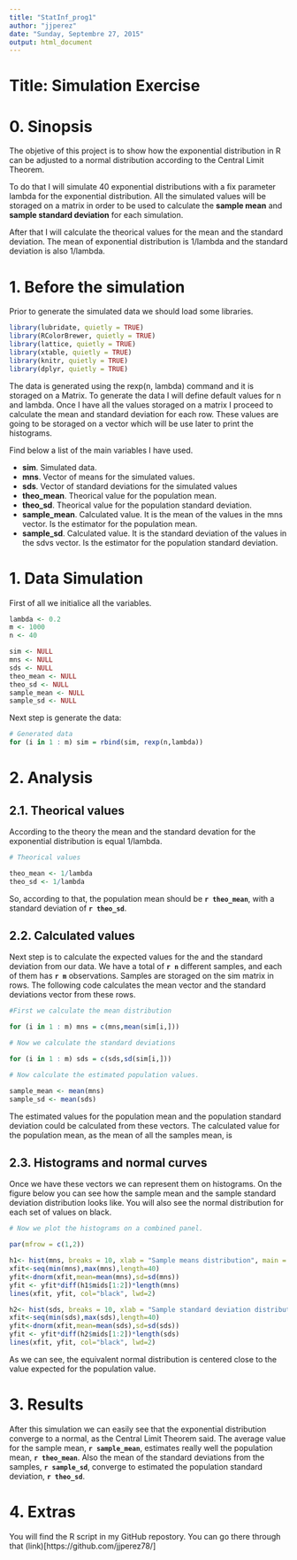 ```yaml
---
title: "StatInf_prog1"
author: "jjperez"
date: "Sunday, Septembre 27, 2015"
output: html_document
---
```

Title: Simulation Exercise  
===
  
# 0. Sinopsis  
  
The objetive of this project is to show how the exponential distribution in R can be adjusted to a normal distribution according to the Central Limit Theorem.

To do that I will simulate 40 exponential distributions with a fix parameter lambda for the exponential distribution. All the simulated values will be storaged on a matrix in order to be used to calculate the **sample mean** and **sample standard deviation** for each simulation.

After that I will calculate the theorical values for the mean and the standard deviation. The mean of exponential distribution is 1/lambda and the standard deviation is also 1/lambda. 

  
# 1. Before the simulation

Prior to generate the simulated data we should load some libraries.
  
```r
library(lubridate, quietly = TRUE)
library(RColorBrewer, quietly = TRUE)
library(lattice, quietly = TRUE)
library(xtable, quietly = TRUE)
library(knitr, quietly = TRUE)
library(dplyr, quietly = TRUE)
```
  

The data is generated using the rexp(n, lambda) command and it is storaged on a Matrix. To generate the data I will define default values for n and lambda. Once I have all the values storaged on a matrix I proceed to calculate the mean and standard deviation for each row. These values are going to be storaged on a vector which will be use later to print the histograms.

Find below a list of the main variables I have used.

- **sim**. Simulated data.
- **mns**. Vector of means for the simulated values.
- **sds**. Vector of standard deviations for the simulated values
- **theo_mean**. Theorical value for the population mean.
- **theo_sd**. Theorical value for the population standard deviation.
- **sample_mean**. Calculated value. It is the mean of the values in the mns vector. Is the estimator for the population mean.
- **sample_sd**. Calculated value. It is the standard deviation of the values in the sdvs vector. Is the estimator for the population standard deviation.

# 1. Data Simulation  

First of all we initialice all the variables.

```r
lambda <- 0.2
m <- 1000
n <- 40

sim <- NULL
mns <- NULL
sds <- NULL
theo_mean <- NULL
theo_sd <- NULL
sample_mean <- NULL
sample_sd <- NULL
```

Next step is generate the data:

```r
# Generated data
for (i in 1 : m) sim = rbind(sim, rexp(n,lambda))
```


# 2. Analysis  
  
  
## 2.1. Theorical values
  
According to the theory the mean and the standard devation for the exponential distribution is equal 1/lambda.

```r

# Theorical values

theo_mean <- 1/lambda
theo_sd <- 1/lambda

```


So, according to that, the population mean should be **`r theo_mean`**, with a standard deviation of **`r theo_sd`**.


## 2.2. Calculated values

Next step is to calculate the expected values for the and the standard deviation from our data. We have a total of **`r n`** different samples, and each of them has **`r m`** observations.  Samples are storaged on the sim matrix in rows. The following code calculates the mean vector and the standard deviations vector from these rows.

```r
#First we calculate the mean distribution

for (i in 1 : m) mns = c(mns,mean(sim[i,]))

# Now we calculate the standard deviations

for (i in 1 : m) sds = c(sds,sd(sim[i,]))

# Now calculate the estimated population values.

sample_mean <- mean(mns)
sample_sd <- mean(sds)

```

The estimated values for the population mean and the population standard deviation could be calculated from these vectors. The calculated value for the population mean, as the mean of all the samples mean, is 


## 2.3. Histograms and normal curves

Once we have these vectors we can represent them on histograms. On the figure below you can see how the sample mean and the sample standard deviation distribution looks like. You will also see the normal distribution for each set of values on black.


```r

# Now we plot the histograms on a combined panel.

par(mfrow = c(1,2))

h1<- hist(mns, breaks = 10, xlab = "Sample means distribution", main = "Mean", col=rainbow(10), las=1)
xfit<-seq(min(mns),max(mns),length=40) 
yfit<-dnorm(xfit,mean=mean(mns),sd=sd(mns)) 
yfit <- yfit*diff(h1$mids[1:2])*length(mns) 
lines(xfit, yfit, col="black", lwd=2)

h2<- hist(sds, breaks = 10, xlab = "Sample standard deviation distribution", main = "Standard Deviation", col=rainbow(10), las=1)
xfit<-seq(min(sds),max(sds),length=40) 
yfit<-dnorm(xfit,mean=mean(sds),sd=sd(sds)) 
yfit <- yfit*diff(h2$mids[1:2])*length(sds) 
lines(xfit, yfit, col="black", lwd=2)

```

As we can see, the equivalent normal distribution is centered close to the value expected for the population value.


# 3. Results 

After this simulation we can easily see that the exponential distribution converge to a normal, as the Central Limit Theorem said. The average value for the sample mean, **`r sample_mean`**, estimates really well the population mean, **`r theo_mean`**. Also the mean of the standard deviations from the samples, **`r sample_sd`**, converge to estimated the population standard deviation, **`r theo_sd`**.


# 4. Extras

You will find the R script in my GitHub repostory. You can go there through that (link)[https://github.com/jjperez78/] 

